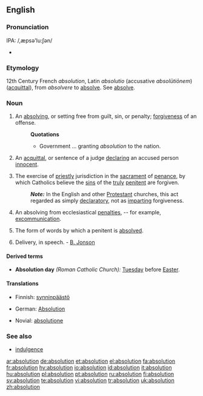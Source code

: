 {{also|Absolution}}
==English==

===Pronunciation===
IPA: /,æpsə'lu:ʃən/
* {{rhymes|uːʃən}}

===Etymology===
12th Century French ''absolution'', Latin ''absolutio'' (accusative ''absolūtiōnem'') ([[acquittal]]), from ''absolvere'' to [[absolve]]. See [[absolve]].

===Noun===
{{en-noun}}

# An [[absolve|absolving]], or setting free from guilt, sin, or penalty; [[forgiven]]ess of an offense.
#: '''Quotations'''
#:* Government ... granting ''absolution'' to the nation.
# {{context|Civil Law|obsolete}} An [[acquittal]], or sentence of a judge [[declare|declaring]] an accused person [[innocent]].
# {{context|Roman Catholic Church}} The exercise of [[priestly]] jurisdiction in the [[sacrament]] of [[penance]], by which Catholics believe the [[sin#Noun|sin]]s of the [[truly]] [[penitent]] are forgiven.
#: '''''Note:''''' In the English and other [[Protestant]] churches, this act regarded as simply [[declaratory]], not as [[impart]]ing forgiveness.
# {{ecclesiastical}} An absolving from ecclesiastical [[penalty|penalties]], -- for example, [[excommunication]].
# The form of words by which a penitent is [[absolved]].
# {{obsolete}} Delivery, in speech. - [[w:Ben Jonson|B. Jonson]]

====Derived terms====
* '''Absolution day''' ''(Roman Catholic Church):'' [[Tuesday]] before [[Easter]].

====Translations====
{{trans-top|Absolving or setting free from guilt, sin or penalty; forgiveness of an offense}}
{{trans-mid}}
{{trans-bottom}}

{{trans-top|Acquittal, or sentence of a judge declaring an accused person innocent}}
{{trans-mid}}
{{trans-bottom}}

{{trans-top|Exercise of priestly jurisdiction in the sacrament of penance, by which Catholics believe the sins of the truly penitent are forgiven}}
* Finnish: [[synninpäästö]]
{{trans-mid}}
* German: [[Absolution]] {{f}}
{{trans-bottom}}

{{trans-top|Absolving from ecclesiastical penalties}}
{{trans-mid}}
{{trans-bottom}}

{{trans-top|Form of words by which a penitent is absolved}}
{{trans-mid}}
{{trans-bottom}}

{{trans-top|Delivery, in speech}}
{{trans-mid}}
{{trans-bottom}}

{{checktrans-top}}
* Novial: [[absolutione]]
{{checktrans-mid}}
{{checktrans-bottom}}

===See also===
* [[indulgence]]

[[ar:absolution]]
[[de:absolution]]
[[et:absolution]]
[[el:absolution]]
[[fa:absolution]]
[[fr:absolution]]
[[hy:absolution]]
[[io:absolution]]
[[id:absolution]]
[[it:absolution]]
[[hu:absolution]]
[[pl:absolution]]
[[pt:absolution]]
[[ru:absolution]]
[[fi:absolution]]
[[sv:absolution]]
[[te:absolution]]
[[vi:absolution]]
[[tr:absolution]]
[[uk:absolution]]
[[zh:absolution]]